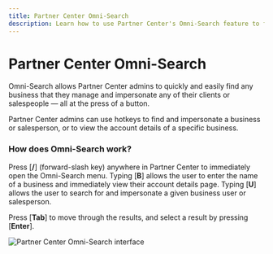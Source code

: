 ```yaml
---
title: Partner Center Omni-Search
description: Learn how to use Partner Center's Omni-Search feature to find and impersonate businesses or salespeople
---
```


# Partner Center Omni-Search

Omni-Search allows Partner Center admins to quickly and easily find any business that they manage and impersonate any of their clients or salespeople — all at the press of a button.

Partner Center admins can use hotkeys to find and impersonate a business or salesperson, or to view the account details of a specific business.

### **How does Omni-Search work?**

Press [**/**] (forward-slash key) anywhere in Partner Center to immediately open the Omni-Search menu. Typing [**B**] allows the user to enter the name of a business and immediately view their account details page. Typing [**U**] allows the user to search for and impersonate a given business user or salesperson.

Press [**Tab**] to move through the results, and select a result by pressing [**Enter**].

![Partner Center Omni-Search interface](/img/getting-started/partner-center-omni-search.png)